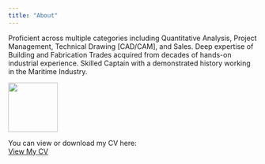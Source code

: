 ```yaml
---
title: "About"
---
```


Proficient across multiple categories including Quantitative Analysis, Project Management, Technical Drawing [CAD/CAM], and Sales. Deep expertise of Building and Fabrication Trades acquired from decades of hands-on industrial experience. Skilled Captain with a demonstrated history working in the Maritime Industry.

![](PXL_20240817_161532928.jpg){height=100}

You can view or download my CV here:  
[View My CV](working_files/STOPAS_CV_2025.pdf){target="_blank"}
